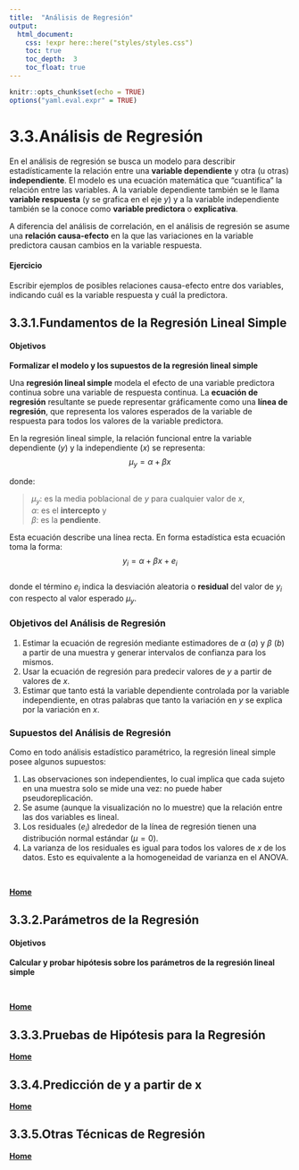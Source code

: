 ```yaml
---
title:  "Análisis de Regresión"
output:
  html_document:
    css: !expr here::here("styles/styles.css")
    toc: true
    toc_depth:  3
    toc_float: true
---
```


```r
knitr::opts_chunk$set(echo = TRUE)
options("yaml.eval.expr" = TRUE)
```

# 3.3.Análisis de Regresión  

En el análisis de regresión se busca un modelo para describir estadísticamente la relación entre una __variable dependiente__ y otra (u otras) __independiente__.  El modelo es una ecuación matemática que "cuantifica" la relación entre las variables.  A la variable dependiente también se le llama __variable respuesta__ (y se grafica en el eje _y_) y a la variable independiente también se la conoce como __variable predictora__ o __explicativa__.  

A diferencia del análisis de correlación, en el análisis de regresión se asume una __relación causa-efecto__ en la que las variaciones en la variable predictora causan cambios en la variable respuesta.  

#### __Ejercicio__  
Escribir ejemplos de posibles relaciones causa-efecto entre dos variables, indicando cuál es la variable respuesta y cuál la predictora.

## 3.3.1.Fundamentos de la Regresión Lineal Simple
#### Objetivos  
__Formalizar el modelo y los supuestos de la regresión lineal simple__  

Una __regresión lineal simple__ modela el efecto de una variable predictora continua sobre una variable de respuesta continua. La __ecuación de regresión__ resultante se puede representar gráficamente como una __línea de regresión__, que representa los valores esperados de la variable de respuesta para todos los valores de la variable predictora.

En la regresión lineal simple, la relación funcional entre la variable dependiente (_y_) y la independiente (_x_) se representa:  
$$\mu_y = \alpha + \beta x$$

donde:  

> $\mu_y$: es la media poblacional de _y_ para cualquier valor de _x_,    
> $\alpha$: es el __intercepto__ y  
> $\beta$: es la __pendiente__.  

Esta ecuación describe una línea recta.  En forma estadística esta ecuación toma la forma:  
$$y_i = \alpha + \beta x + e_i$$  
donde el término $e_i$ indica la desviación aleatoria o __residual__ del valor de $y_i$ con respecto al valor esperado $\mu_y$.  

### Objetivos del Análisis de Regresión  

1. Estimar la ecuación de regresión mediante estimadores de $\alpha$ (_a_) y $\beta$ (_b_) a partir de una muestra y generar intervalos de confianza para los mismos.  
2. Usar la ecuación de regresión para predecir valores de _y_ a partir de valores de _x_.  
3. Estimar que tanto está la variable dependiente controlada por la variable independiente, en otras palabras que tanto la variación en _y_ se explica por la variación en _x_.

### Supuestos del Análisis de Regresión  
Como en todo análisis estadístico paramétrico, la regresión lineal simple posee algunos supuestos:  

1. Las observaciones son independientes, lo cual implica que cada sujeto en una muestra solo se mide una vez: no puede haber pseudoreplicación.    
2. Se asume (aunque la visualización no lo muestre) que la relación entre las dos variables es lineal.  
3. Los residuales ($e_i$) alrededor de la línea de regresión tienen una distribución normal estándar ($\mu = 0$).  
4. La varianza de los residuales es igual para todos los valores de _x_ de los datos.  Esto es equivalente a la homogeneidad de varianza en el ANOVA.  

\

[  __Home__](https://dsfernandez.github.io/bioestadisticas/index.html)

## 3.3.2.Parámetros de la Regresión
#### Objetivos
__Calcular y probar hipótesis sobre los parámetros de la regresión lineal simple__ 



\  

[  __Home__](https://dsfernandez.github.io/bioestadisticas/index.html)

## 3.3.3.Pruebas de Hipótesis para la Regresión

 

[  __Home__](https://dsfernandez.github.io/bioestadisticas/index.html)

## 3.3.4.Predicción de y a partir de x

 

[  __Home__](https://dsfernandez.github.io/bioestadisticas/index.html)

## 3.3.5.Otras Técnicas de Regresión

  

[  __Home__](https://dsfernandez.github.io/bioestadisticas/index.html)

